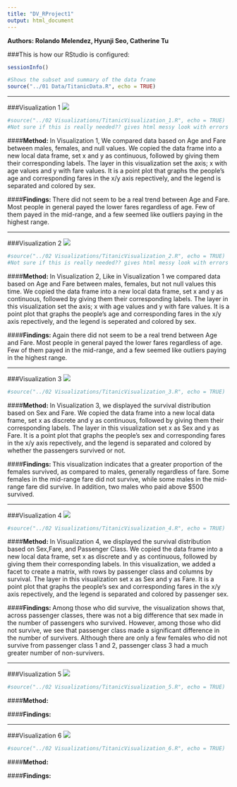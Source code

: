 ```yaml
---
title: "DV_RProject1"
output: html_document
---
```

**Authors: Rolando Melendez, Hyunji Seo, Catherine Tu**

###This is how our RStudio is configured:
```r
sessionInfo()
```

```r
#Shows the subset and summary of the data frame
source("../01 Data/TitanicData.R", echo = TRUE)
```

***

###Visualization 1
![](./Rplot1.png)

```r
#source("../02 Visualizations/TitanicVisualization_1.R", echo = TRUE)
#Not sure if this is really needed?? gives html messy look with errors at end Can we just give more explanation in the method section? 
```

####**Method: **
In Visualization 1, We compared data based on Age and Fare between males, females, and null values. We copied the data frame into a new local data frame, set x and y as continuous, followed by giving them their corresponding labels. The layer in this visualization set the axis; x with age values and y with fare values. It is a point plot that graphs the people's age and corresponding fares in the x/y axis repectively, and the legend is separated and colored by sex.

####**Findings: **
There did not seem to be a real trend between Age and Fare. Most people in general payed the lower fares regardless of age. Few of them payed in the mid-range, and a few seemed like outliers paying in the highest range.

***

###Visualization 2
![](./Rplot2.png)

```r
#source("../02 Visualizations/TitanicVisualization_2.R", echo = TRUE)
#Not sure if this is really needed?? gives html messy look with errors at end Can we just give more explanation in the method section? 
```

####**Method: **
In Visualization 2, Like in Visualization 1 we compared data based on Age and Fare between males, females, but not null values this time. We copied the data frame into a new local data frame, set x and y as continuous, followed by giving them their corresponding labels. The layer in this visualization set the axis; x with age values and y with fare values. It is a point plot that graphs the people's age and corresponding fares in the x/y axis repectively, and the legend is seperated and colored by sex.

####**Findings: **
Again there did not seem to be a real trend between Age and Fare. Most people in general payed the lower fares regardless of age. Few of them payed in the mid-range, and a few seemed like outliers paying in the highest range.

***

###Visualization 3
![](./Rplot3.png)

```r
#source("../02 Visualizations/TitanicVisualization_3.R", echo = TRUE)
```

####**Method: **
In Visualization 3, we displayed the survival distribution based on Sex and Fare. We copied the data frame into a new local data frame, set x as discrete and y as continuous, followed by giving them their corresponding labels. The layer in this visualization set x as Sex and y as Fare. It is a point plot that graphs the people's sex and corresponding fares in the x/y axis repectively, and the legend is separated and colored by whether the passengers survived or not.

####**Findings: **
This visualization indicates that a greater proportion of the females survived, as compared to males, generally regardless of fare. Some females in the mid-range fare did not survive, while some males in the mid-range fare did survive. In addition, two males who paid above $500 survived.

***

###Visualization 4
![](./Rplot4.png)

```r
#source("../02 Visualizations/TitanicVisualization_4.R", echo = TRUE)
```

####**Method: **
In Visualization 4, we displayed the survival distribution based on Sex,Fare, and Passenger Class. We copied the data frame into a new local data frame, set x as discrete and y as continuous, followed by giving them their corresponding labels. In this visualization, we added a facet to create a matrix, with rows by passenger class and columns by survival. The layer in this visualization set x as Sex and y as Fare. It is a point plot that graphs the people's sex and corresponding fares in the x/y axis repectively, and the legend is separated and colored by passenger sex.

####**Findings: **
Among those who did survive, the visualization shows that, across passenger classes, there was not a big difference that sex made in the number of passengers who survived. However, among those who did not survive, we see that passenger class made a significant difference in the number of survivers. Although there are only a few females who did not survive from passenger class 1 and 2, passenger class 3 had a much greater number of non-survivers.

***

###Visualization 5
![](./Rplot5.png)

```r
#source("../02 Visualizations/TitanicVisualization_5.R", echo = TRUE)
```

####**Method: **


####**Findings: **

***

###Visualization 6
![](./Rplot6.png)

```r
#source("../02 Visualizations/TitanicVisualization_6.R", echo = TRUE)
```

####**Method: **


####**Findings: **

